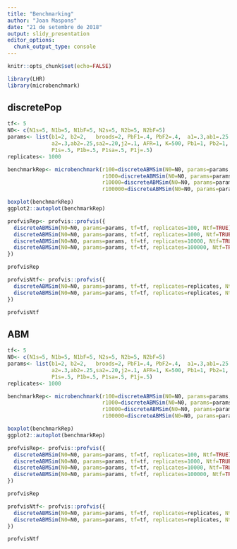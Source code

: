 ```yaml
---
title: "Benchmarking"
author: "Joan Maspons"
date: "21 de setembre de 2018"
output: slidy_presentation
editor_options: 
  chunk_output_type: console
---
```

<!-- http://adv-r.had.co.nz/Performance.html -->
```r
knitr::opts_chunk$set(echo=FALSE)

library(LHR)
library(microbenchmark)
```

## discretePop

```r
tf<- 5
N0<- c(N1s=5, N1b=5, N1bF=5, N2s=5, N2b=5, N2bF=5)
params<- list(b1=2, b2=2,   broods=2, PbF1=.4, PbF2=.4,  a1=.3,ab1=.25,sa1=.25,j1=.1,
              a2=.3,ab2=.25,sa2=.20,j2=.1, AFR=1, K=500, Pb1=1, Pb2=1, c1=1, c2=1, cF=1,
              P1s=.5, P1b=.5, P1sa=.5, P1j=.5)
replicates<- 1000

benchmarkRep<- microbenchmark(r100=discreteABMSim(N0=N0, params=params, tf=tf, replicates=100, Ntf=TRUE),
                              r1000=discreteABMSim(N0=N0, params=params, tf=tf, replicates=1000, Ntf=TRUE),
                              r10000=discreteABMSim(N0=N0, params=params, tf=tf, replicates=10000, Ntf=TRUE),
                              r100000=discreteABMSim(N0=N0, params=params, tf=tf, replicates=100000, Ntf=TRUE), times=10)

boxplot(benchmarkRep)
ggplot2::autoplot(benchmarkRep)

profvisRep<- profvis::profvis({
  discreteABMSim(N0=N0, params=params, tf=tf, replicates=100, Ntf=TRUE)
  discreteABMSim(N0=N0, params=params, tf=tf, replicates=1000, Ntf=TRUE)
  discreteABMSim(N0=N0, params=params, tf=tf, replicates=10000, Ntf=TRUE)
  discreteABMSim(N0=N0, params=params, tf=tf, replicates=100000, Ntf=TRUE)
})

profvisRep

profvisNtf<- profvis::profvis({
  discreteABMSim(N0=N0, params=params, tf=tf, replicates=replicates, Ntf=TRUE)
  discreteABMSim(N0=N0, params=params, tf=tf, replicates=replicates, Ntf=FALSE)
})

profvisNtf

```

## ABM

```r
tf<- 5
N0<- c(N1s=5, N1b=5, N1bF=5, N2s=5, N2b=5, N2bF=5)
params<- list(b1=2, b2=2,   broods=2, PbF1=.4, PbF2=.4,  a1=.3,ab1=.25,sa1=.25,j1=.1,
              a2=.3,ab2=.25,sa2=.20,j2=.1, AFR=1, K=500, Pb1=1, Pb2=1, c1=1, c2=1, cF=1,
              P1s=.5, P1b=.5, P1sa=.5, P1j=.5)
replicates<- 1000

benchmarkRep<- microbenchmark(r100=discreteABMSim(N0=N0, params=params, tf=tf, replicates=100, Ntf=TRUE),
                              r1000=discreteABMSim(N0=N0, params=params, tf=tf, replicates=1000, Ntf=TRUE),
                              r10000=discreteABMSim(N0=N0, params=params, tf=tf, replicates=10000, Ntf=TRUE),
                              r100000=discreteABMSim(N0=N0, params=params, tf=tf, replicates=100000, Ntf=TRUE), times=10)

boxplot(benchmarkRep)
ggplot2::autoplot(benchmarkRep)

profvisRep<- profvis::profvis({
  discreteABMSim(N0=N0, params=params, tf=tf, replicates=100, Ntf=TRUE)
  discreteABMSim(N0=N0, params=params, tf=tf, replicates=1000, Ntf=TRUE)
  discreteABMSim(N0=N0, params=params, tf=tf, replicates=10000, Ntf=TRUE)
  discreteABMSim(N0=N0, params=params, tf=tf, replicates=100000, Ntf=TRUE)
})

profvisRep

profvisNtf<- profvis::profvis({
  discreteABMSim(N0=N0, params=params, tf=tf, replicates=replicates, Ntf=TRUE)
  discreteABMSim(N0=N0, params=params, tf=tf, replicates=replicates, Ntf=FALSE)
})

profvisNtf

```
